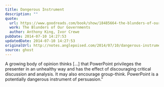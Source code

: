 ```yaml
---
title: Dangerous Instrument
description: ""
quote:
  url: https://www.goodreads.com/book/show/18485664-the-blunders-of-our-governments
  work: The Blunders of Our Governments
  author: Anthony King, Ivor Crewe
pubDate: 2014-07-10 14:27:53
updatedDate: 2014-07-10 14:27:53
originalUrl: http://notes.anglepoised.com/2014/07/10/dangerous-instrument/
source: ghost
---
```


A growing body of opinion thinks […] that PowerPoint privileges the presenter in an unhealthy way and has the effect of discouraging critical discussion and analysis. It may also encourage group-think. PowerPoint is a potentially dangerous instrument of persuasion."

